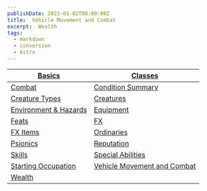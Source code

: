 ```yaml
---
publishDate: 2023-01-02T00:00:00Z
title:  Vehicle Movement and Combat 
excerpt:  Wealth 
tags:
  - markdown
  - conversion
  - Astro
---
```


| [ Basics ](modern-d20-srd-basics-index) | [ Classes ](modern-d20-srd-classes-index) |
|---|---|
| [ Combat ](modern-d20-srd-combat-index) | [ Condition Summary ](modern-d20-srd-conditions-index) |
| [ Creature Types ](modern-d20-srd-creature-types-index) | [ Creatures ](modern-d20-srd-creatures-index) |
| [ Environment & Hazards ](modern-d20-srd-environment-hazards-index) | [ Equipment ](modern-d20-srd-equipment-index) |
| [ Feats ](modern-d20-srd-feats-index) | [ FX ](modern-d20-srd-fx-index) |
| [ FX Items ](modern-d20-srd-fx-items-index) | [ Ordinaries ](modern-d20-srd-ordinaries-index) |
| [ Psionics ](modern-d20-srd-psionics-index) | [ Reputation ](modern-d20-srd-reputation-index) |
| [ Skills ](modern-d20-srd-skills-index) | [ Special Abilities ](modern-d20-srd-special-abilities-index) |
| [ Starting Occupation ](modern-d20-srd-starting-occupation-index) | [ Vehicle Movement and Combat ](modern-d20-srd-vehicle-movement-and-combat-index) |
| [ Wealth ](modern-d20-srd-wealth-index) |
